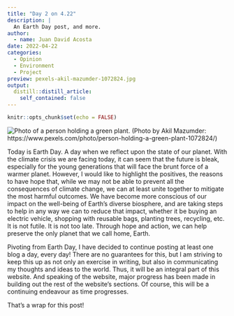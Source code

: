 ```yaml
---
title: "Day 2 on 4.22"
description: |
  An Earth Day post, and more.
author:
  - name: Juan David Acosta
date: 2022-04-22
categories:
  - Opinion
  - Environment
  - Project
preview: pexels-akil-mazumder-1072824.jpg
output:
  distill::distill_article:
    self_contained: false
---
```



```r
knitr::opts_chunk$set(echo = FALSE)
```

![Photo of a person holding a green plant.](pexels-akil-mazumder-1072824.jpg)
(Photo by Akil  Mazumder: https://www.pexels.com/photo/person-holding-a-green-plant-1072824/)

Today is Earth Day. A day when we reflect upon the state of our planet. With the climate crisis we are facing today, it can seem that the future is bleak, especially for the young generations that will face the brunt force of a warmer planet. However, I would like to highlight the positives, the reasons to have hope that, while we may not be able to prevent all the consequences of climate change, we can at least unite together to mitigate the most harmful outcomes. We have become more conscious of our impact on the well-being of Earth's diverse biosphere, and are taking steps to help in any way we can to reduce that impact, whether it be buying an electric vehicle, shopping with reusable bags, planting trees, recycling, etc. It is not futile. It is not too late. Through hope and action, we can help preserve the only planet that we call home, Earth.

Pivoting from Earth Day, I have decided to continue posting at least one blog a day, every day! There are no guarantees for this, but I am striving to keep this up as not only an exercise in writing, but also in communicating my thoughts and ideas to the world. Thus, it will be an integral part of this website. And speaking of the website, major progress has been made in building out the rest of the website's sections. Of course, this will be a continuing endeavour as time progresses.

That's a wrap for this post!
